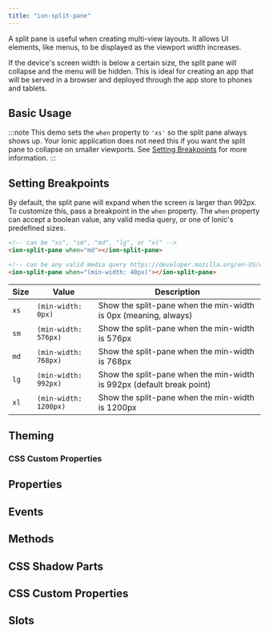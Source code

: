 ```yaml
---
title: "ion-split-pane"
---
```



<head>
  <title>ion-split-pane: Split Plane for Menus and Multi-View Layouts</title>
  <meta name="description" content="ion-split-pane is useful when creating multi-view app layouts. It allows UI elements, like menus, to be displayed as the viewport width increases." />
</head>


<EncapsulationPill type="shadow" />

A split pane is useful when creating multi-view layouts. It allows UI elements, like menus, to be
displayed as the viewport width increases.

If the device's screen width is below a certain size, the split pane will collapse and the menu will be hidden. This is ideal for creating an app that will be served in a browser and deployed through the app store to phones and tablets.

## Basic Usage

:::note
This demo sets the `when` property to `'xs'` so the split pane always shows up. Your Ionic application does not need this if you want the split pane to collapse on smaller viewports. See [Setting Breakpoints](#setting-breakpoints) for more information. 
:::


<Basic />

## Setting Breakpoints

By default, the split pane will expand when the screen is larger than 992px. To customize this, pass a breakpoint in the `when` property. The `when` property can accept a boolean value, any valid media query, or one of Ionic's predefined sizes.


```html
<!-- can be "xs", "sm", "md", "lg", or "xl" -->
<ion-split-pane when="md"></ion-split-pane>

<!-- can be any valid media query https://developer.mozilla.org/en-US/docs/Web/CSS/Media_Queries/Using_media_queries -->
<ion-split-pane when="(min-width: 40px)"></ion-split-pane>
```


 | Size | Value                 | Description                                                           |
 |------|-----------------------|-----------------------------------------------------------------------|
 | `xs` | `(min-width: 0px)`    | Show the split-pane when the min-width is 0px (meaning, always)       |
 | `sm` | `(min-width: 576px)`  | Show the split-pane when the min-width is 576px                       |
 | `md` | `(min-width: 768px)`  | Show the split-pane when the min-width is 768px                       |
 | `lg` | `(min-width: 992px)`  | Show the split-pane when the min-width is 992px (default break point) |
 | `xl` | `(min-width: 1200px)` | Show the split-pane when the min-width is 1200px                      |
## Theming

### CSS Custom Properties


<CSSProperties />

## Properties
<Props />

## Events
<Events />

## Methods
<Methods />

## CSS Shadow Parts
<Parts />

## CSS Custom Properties
<CustomProps />

## Slots
<Slots />